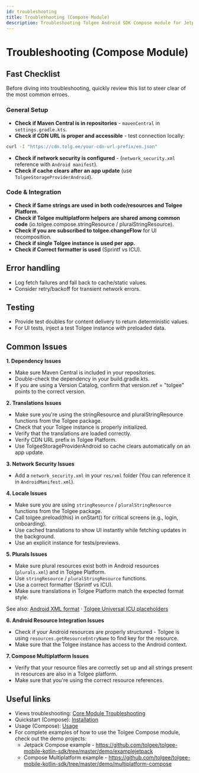 ```yaml
---
id: troubleshooting
title: Troubleshooting (Compose Module)
description: Troubleshooting Tolgee Android SDK Compose module for Jetpack Compose and Compose Multiplatform
---
```


# Troubleshooting (Compose Module)

## Fast Checklist

Before diving into troubleshooting, quickly review this list to steer clear of the most common erroes.

### General Setup

- **Check if Maven Central is in repositories** - `mavenCentral` in `settings.gradle.kts`.
- **Check if CDN URL is proper and accessible** - test connection locally:

```bash
curl -I "https://cdn.tolg.ee/your-cdn-url-prefix/en.json"
```

- **Check if network security is configured** - (`network_security.xml` reference with `Android manifest`).
- **Check if cache clears after an app update** (use `TolgeeStorageProviderAndroid`).

### Code & Integration

- **Check if Same strings are used in both code/resources and Tolgee Platform.**
- **Check if Tolgee multiplatform helpers are shared among common code** (io.tolgee.compose.stringResource / pluralStringResource).
- **Check if you are subscribed to tolgee.changeFlow** for UI recomposition.
- **Check if single Tolgee instance is used per app.**
- **Check if Correct formatter is used** (Sprintf vs ICU).

## Error handling

- Log fetch failures and fall back to cache/static values.
- Consider retry/backoff for transient network errors.

## Testing

- Provide test doubles for content delivery to return deterministic values.
- For UI tests, inject a test Tolgee instance with preloaded data.

## Common Issues

**1. Dependency Issues**

- Make sure Maven Central is included in your repositories.
- Double-check the dependency in your build.gradle.kts.
- If you are using a Version Catalog, confirm that version.ref = "tolgee" points to the correct version.

**2. Translations Issues**

- Make sure you're using the stringResource and pluralStringResource functions from the Tolgee package.
- Check that your Tolgee instance is properly initialized.
- Verify that the translations are loaded correctly.
- Verify CDN URL prefix in Tolgee Platform.
- Use TolgeeStorageProviderAndroid so cache clears automatically on an app update.

**3. Network Security Issues**

- Add a `network_security.xml` in your `res/xml` folder (You can reference it in `AndroidManifest.xml`).

**4. Locale Issues**

- Make sure you are using `stringResource` / `pluralStringResource` functions from the Tolgee package.
- Call tolgee.preload(this) in onStart() for critical screens (e.g., login, onboarding).
- Use cached translations to show UI instantly while fetching updates in the background.
- Use an explicit instance for tests/previews.

**5. Plurals Issues**

- Make sure plural resources exist both in Android resources (`plurals.xml`) and in Tolgee Platform.
- Use `stringResource` / `pluralStringResource` functions.
- Use a correct formatter (Sprintf vs ICU).
- Make sure translations in Tolgee Platform match the expected format style.

See also: [Android XML format](/platform/formats/android_xml) · [Tolgee Universal ICU placeholders](/platform/translation_process/tolgee_universal_icu_placeholders)


**6. Android Resource Integration Issues**

- Check if your Android resources are properly structured - Tolgee is using `resources.getResourceEntryName` to find key for the resource.
- Make sure that the Tolgee instance has access to the Android context.

**7. Compose Multiplatform Issues**

- Verify that your resource files are correctly set up and all strings present in resources are also in a Tolgee platform.
- Make sure that you're using the correct resource references.

## Useful links

- Views troubleshooting: [Core Module Troubleshooting](/android-sdk/core-module/troubleshooting)
- Quickstart (Compose): [Installation](../jetpack/quickstart.mdx)
- Usage (Compose): [Usage](../jetpack/usage.mdx)
- For complete examples of how to use the Tolgee Compose module, check out the demo projects:
  - Jetpack Compose example - https://github.com/tolgee/tolgee-mobile-kotlin-sdk/tree/master/demo/examplejetpack
  - Compose Multiplatform example - https://github.com/tolgee/tolgee-mobile-kotlin-sdk/tree/master/demo/multiplatform-compose
